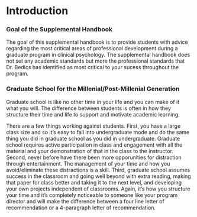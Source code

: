 # Introduction

### Goal of the Supplemental Handbook

The goal of this supplemental handbook is to provide students with advice regarding the most critical areas of professional development during a graduate program in clinical psychology.  The supplemental handbook does not set any academic standards but more the professional standards that Dr. Bedics has identified as most critical to your sucess throughout the program.

### Graduate School for the Millenial/Post-Millenial Generation

Graduate school is like no other time in your life and you can make of it what you will.  The difference between students is often in how they structure their time and life to support and motivate academic learning. 


There are a few things working against students.  First, you have a large class size and so it's easy to fall into undergraduate mode and do the same thing you did in graduate school as you did in undergraduate.  Graduate school requires active participation in class and engagement with all the material and your demonstration of that in the class to the instructor.  Second, never before have there been more opporunities for distraction through entertainment.  The management of your time and how you avoid/eliminate these distractions is a skill.  Third, graduate school assumes success in the classroom and going well beyond with extra reading, making that paper for class better and taking it to the next level, and developing your own projects independent of classrooms.  Again, it's how you structure your time and it's completely noticeable to someone like your program director and will make the difference between a four line letter of recommendation or a 4-paragraph letter of recommendation. 

